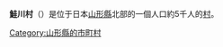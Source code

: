 {{日本町村|
自治體名=鮭川|
町村=村|
圖像=[[File:Kosugi_no_Oosugi_1.jpg|240px]]|
圖像說明=[[小杉的大杉樹|小杉的大杉樹]]（[[龍貓|龍貓]]之樹）|
町村章=|
日文原名=鮭川村|
平假名=さけがわむら|
羅馬字拼音=Sakegawa-mura|
都道府縣=山形縣|
支廳=|
郡=最上郡|
編號=06365-7|
面積=122.32|
邊界未定=|
人口=5,217|
統計時間= |
自治體=-{[[新庄市|新庄市]]}-、[[村山市|村山市]]、[[寒河江市|寒河江市]]、<br />[[舟形町|舟形町]]、[[戶澤村|戶澤村]]、[[庄內町|庄內町]]、<br />[[西川町|西川町]]|
樹=[[楓|楓]]|
花=[[渥丹|ミチノクヒメユリ]]|
鳥=|
其他象徵物= |
其他象徵= |
郵遞區號=999-5202|
所在地=最上郡鮭川村佐渡2003-7­|
電話號碼=233-55-2111|
外部連結=http://www.vill.sakegawa.yamagata.jp/|
經度=|
緯度=|
地圖=|
註記=
}}
'''鮭川村'''（{{jpn|j=鮭川村|hg=さけがわむら|rm=Sakegawa mura|f=y}}）是位于日本[[山形縣|山形縣]]北部的一個人口約5千人的[[村|村]]。

{{山形縣}}
{{Authority control}}
{{DEFAULTSORT:Sakegawa-mura}}
[[Category:山形縣的市町村|Category:山形縣的市町村]]